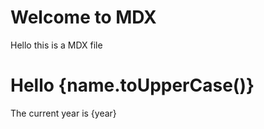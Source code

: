 <main>

# Welcome to MDX

Hello this is a MDX file


# Hello {name.toUpperCase()}

The current year is {year}

</main>
